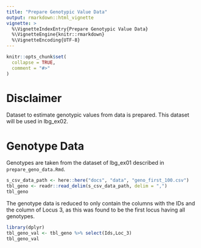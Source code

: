 ```yaml
---
title: "Prepare Genotypic Value Data"
output: rmarkdown::html_vignette
vignette: >
  %\VignetteIndexEntry{Prepare Genotypic Value Data}
  %\VignetteEngine{knitr::rmarkdown}
  %\VignetteEncoding{UTF-8}
---
```


```r
knitr::opts_chunk$set(
  collapse = TRUE,
  comment = "#>"
)
```


# Disclaimer
Dataset to estimate genotypic values from data is prepared. This dataset will be used in lbg_ex02.


# Genotype Data
Genotypes are taken from the dataset of lbg_ex01 described in `prepare_geno_data.Rmd`.

```r
s_csv_data_path <- here::here("docs", "data", "geno_first_100.csv")
tbl_geno <- readr::read_delim(s_csv_data_path, delim = ",")
tbl_geno
```

The genotype data is reduced to only contain the columns with the IDs and the column of Locus 3, as this was found to be the first locus having all genotypes.

```r
library(dplyr)
tbl_geno_val <- tbl_geno %>% select(Ids,Loc_3)
tbl_geno_val
```


